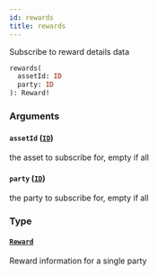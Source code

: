 ```yaml
---
id: rewards
title: rewards
---
```



Subscribe to reward details data

```graphql
rewards(
  assetId: ID
  party: ID
): Reward!
```


### Arguments

#### `assetId` ([`ID`](/docs/mainnet/graphql/scalars/id))

the asset to subscribe for, empty if all


#### `party` ([`ID`](/docs/mainnet/graphql/scalars/id))

the party to subscribe for, empty if all


### Type

#### [`Reward`](/docs/mainnet/graphql/objects/reward) 

Reward information for a single party




